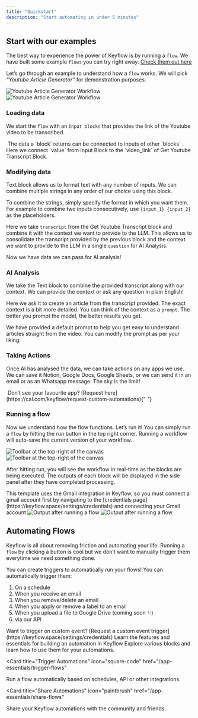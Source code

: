 ```yaml
---
title: "Quickstart"
description: "Start automating in under 5 minutes"
---
```


## Start with our examples

The best way to experience the power of Keyflow is by running a `flow`. We have built some example `flows` you can try right away. [Check them out here](https://keyflow.space/templates)

Let’s go through an example to understand how a `flow` works. We will pick _“Youtube Article Generator”_ for demonstration purposes.

<Frame>
  <img
    className="block dark:hidden"
    src="/images/quickstart/youtube-article-generator-light.png"
    alt="Youtube Article Generator Workflow"
  />
  <img
    className="hidden dark:block"
    src="/images/quickstart/youtube-article-generator-dark.png"
    alt="Youtube Article Generator Workflow"
  />
</Frame>

### Loading data

We start the `flow` with an `Input blocks` that provides the link of the Youtube video to be transcribed.

<Tip>
   The data a `block` returns can be connected to inputs of other `blocks` .
  Here we connect `value` from Input Block to the `video_link` of Get Youtube
  Transcript Block.
</Tip>

### Modifying data

Text block allows us to format text with any number of inputs. We can combine multiple strings in any order of our choice using this block.

To combine the strings, simply specify the format in which you want them. For example to combine two inputs consecutively, use `{input_1} {input_2}` as the placeholders.

Here we take `transcript` from the Get Youtube Transcript block and combine it with the context we want to provide to the LLM. This allows us to consolidate the transcript provided by the previous block and the context we want to provide to the LLM in a single `question` for AI Analysis.

Now we have data we can pass for AI analysis!

### AI Analysis

We take the Text block to combine the provided transcript along with our context. We can provide the context or ask any question in plain English!

Here we ask it to create an article from the transcript provided. The exact context is a bit more detailed. You can think of the context as a `prompt`. The better you prompt the model, the better results you get.

We have provided a default prompt to help you get easy to understand articles straight from the video. You can modify the prompt as per your liking.

### Taking Actions

Once AI has analysed the data, we can take actions on any apps we use. We can save it Notion, Google Docs, Google Sheets, or we can send it in an email or as an Whatsapp message. The sky is the limit!

<Tip>
   Don’t see your favourite app? [Request
  here](https://cal.com/keyflow/request-custom-automations){" "}
</Tip>

### Running a flow

Now we understand how the flow functions. Let’s run it! You can simply run a `flow` by hitting the run button in the top right corner. Running a workflow will auto-save the current version of your workflow.

<Frame>
  <img
    className="block dark:hidden"
    src="/images/quickstart/toolbar-light.png"
    alt="Toolbar at the top-right of the canvas"
  />
  <img
    className="hidden dark:block"
    src="/images/quickstart/toolbar-dark.png"
    alt="Toolbar at the top-right of the canvas"
  />
</Frame>

After hitting run, you will see the workflow in real-time as the blocks are being executed. The outputs of each block will be displayed in the side panel after they have completed processing.

<Note>
  This template uses the Gmail integration in Keyflow, so you must connect a
  gmail account first by navigating to the [credentials
  page](https://keyflow.space/settings/credentials) and connecting your Gmail
  account
</Note>

<Frame>
  <img
    className="block dark:hidden"
    src="/images/quickstart/run-article-generator-light.png"
    alt="Output after running a flow"
  />
  <img
    className="hidden dark:block"
    src="/images/quickstart/run-article-generator-dark.png"
    alt="Output after running a flow"
  />
</Frame>

## Automating Flows

Keyflow is all about removing friction and automating your life. Running a `flow` by clicking a button is cool but we don’t want to manually trigger them everytime we need something done.

You can create triggers to automatically run your flows! You can automatically trigger them:

1. On a schedule
2. When you receive an email
3. When you remove/delete an email
4. When you apply or remove a label to an email
5. When you upload a file to Google Drive (coming soon ✨)
6. via our API

<Tip>
  Want to trigger on custom event? [Request a custom event
  trigger](https://keyflow.space/settings/credentials)
</Tip>

<CardGroup>

<Card title="App Essentials" icon="chart-mixed" href="/app-essentials">
  Learn the features and essentials for building an automation in Keyflow
</Card>

<Card title="Blocks" icon="browser" href="/blocks">
  Explore various blocks and learn how to use them for your automations.
</Card>

<Card
  title="Trigger Automations"
  icon="square-code"
  href="/app-essentials/trigger-flows"
>
  Run a flow automatically based on schedules, API or other integrations.
</Card>

<Card
  title="Share Automations"
  icon="paintbrush"
  href="/app-essentials/share-flows"
>
  Share your Keyflow automations with the community and friends.
</Card>

</CardGroup>
